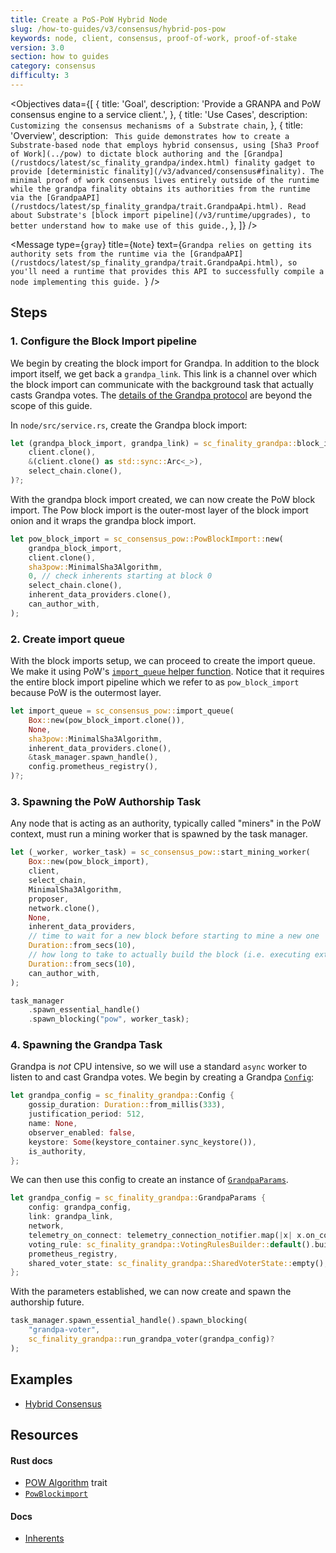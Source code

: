 ```yaml
---
title: Create a PoS-PoW Hybrid Node
slug: /how-to-guides/v3/consensus/hybrid-pos-pow
keywords: node, client, consensus, proof-of-work, proof-of-stake
version: 3.0
section: how to guides
category: consensus
difficulty: 3
---
```


<Objectives
  data={[
    {
      title: 'Goal',
      description: 'Provide a GRANPA and PoW consensus engine to a service client.',
    },
    {
      title: 'Use Cases',
      description: `Customizing the consensus mechanisms of a Substrate chain`,
    },
    {
      title: 'Overview',
      description: `
This guide demonstrates how to create a Substrate-based node that employs hybrid consensus, using
[Sha3 Proof of Work](../pow) to dictate block authoring and the
[Grandpa](/rustdocs/latest/sc_finality_grandpa/index.html) finality gadget to provide
[deterministic finality](/v3/advanced/consensus#finality). The minimal proof
of work consensus lives entirely outside of the runtime while the grandpa finality obtains its
authorities from the runtime via the
[GrandpaAPI](/rustdocs/latest/sp_finality_grandpa/trait.GrandpaApi.html). Read about Substrate's
[block import pipeline](/v3/runtime/upgrades), to better understand how to make use of this guide.`,
    },
  ]}
/>

<Message
  type={`gray`}
  title={`Note`}
  text={`Grandpa relies on getting its authority sets from the runtime via the
[GrandpaAPI](/rustdocs/latest/sp_finality_grandpa/trait.GrandpaApi.html), so you'll need a runtime
that provides this API to successfully compile a node implementing this guide. `}
/>

## Steps

### 1. Configure the Block Import pipeline

We begin by creating the block import for Grandpa. In addition to the block import itself, we get
back a `grandpa_link`. This link is a channel over which the block import can communicate with the
background task that actually casts Grandpa votes. The
[details of the Grandpa protocol](https://research.web3.foundation/en/latest/polkadot/finality.html)
are beyond the scope of this guide.

In `node/src/service.rs`, create the Grandpa block import:

```rust
let (grandpa_block_import, grandpa_link) = sc_finality_grandpa::block_import(
	client.clone(),
	&(client.clone() as std::sync::Arc<_>),
	select_chain.clone(),
)?;
```

With the grandpa block import created, we can now create the PoW block import. The Pow block import
is the outer-most layer of the block import onion and it wraps the grandpa block import.

```rust
let pow_block_import = sc_consensus_pow::PowBlockImport::new(
	grandpa_block_import,
	client.clone(),
	sha3pow::MinimalSha3Algorithm,
	0, // check inherents starting at block 0
	select_chain.clone(),
	inherent_data_providers.clone(),
	can_author_with,
);
```

### 2. Create import queue

With the block imports setup, we can proceed to create the import queue. We make it using PoW's
[`import_queue` helper function](/rustdocs/latest/sc_consensus_pow/fn.import_queue.html).
Notice that it requires the entire block import pipeline which we refer to as `pow_block_import`
because PoW is the outermost layer.

```rust
let import_queue = sc_consensus_pow::import_queue(
	Box::new(pow_block_import.clone()),
	None,
	sha3pow::MinimalSha3Algorithm,
	inherent_data_providers.clone(),
	&task_manager.spawn_handle(),
	config.prometheus_registry(),
)?;
```

### 3. Spawning the PoW Authorship Task

Any node that is acting as an authority, typically called "miners" in the PoW context, must run a
mining worker that is spawned by the task manager.

```rust
let (_worker, worker_task) = sc_consensus_pow::start_mining_worker(
	Box::new(pow_block_import),
	client,
	select_chain,
	MinimalSha3Algorithm,
	proposer,
	network.clone(),
	None,
	inherent_data_providers,
	// time to wait for a new block before starting to mine a new one
	Duration::from_secs(10),
	// how long to take to actually build the block (i.e. executing extrinsics)
	Duration::from_secs(10),
	can_author_with,
);

task_manager
	.spawn_essential_handle()
	.spawn_blocking("pow", worker_task);
```

### 4. Spawning the Grandpa Task

Grandpa is _not_ CPU intensive, so we will use a standard `async` worker to listen to and cast
Grandpa votes. We begin by creating a Grandpa
[`Config`](/rustdocs/latest/sc_finality_grandpa/struct.Config.html):

```rust
let grandpa_config = sc_finality_grandpa::Config {
	gossip_duration: Duration::from_millis(333),
	justification_period: 512,
	name: None,
	observer_enabled: false,
	keystore: Some(keystore_container.sync_keystore()),
	is_authority,
};
```

We can then use this config to create an instance of
[`GrandpaParams`](/rustdocs/latest/sc_finality_grandpa/struct.GrandpaParams.html).

```rust
let grandpa_config = sc_finality_grandpa::GrandpaParams {
	config: grandpa_config,
	link: grandpa_link,
	network,
	telemetry_on_connect: telemetry_connection_notifier.map(|x| x.on_connect_stream()),
	voting_rule: sc_finality_grandpa::VotingRulesBuilder::default().build(),
	prometheus_registry,
	shared_voter_state: sc_finality_grandpa::SharedVoterState::empty(),
};
```

With the parameters established, we can now create and spawn the authorship future.

```rust
task_manager.spawn_essential_handle().spawn_blocking(
	"grandpa-voter",
	sc_finality_grandpa::run_grandpa_voter(grandpa_config)?
);
```

## Examples

- [Hybrid Consensus](https://github.com/substrate-developer-hub/recipes/blob/master/nodes/hybrid-consensus/src/service.rs)

## Resources

#### Rust docs

- [POW Algorithm][pow-rustdocs] trait
- [`PowBlockimport`][powblockimport-rustdocs]

#### Docs

- [Inherents][inherents-kb]

[powblockimport-rustdocs]: /rustdocs/latest/sc_consensus_pow/struct.PowBlockImport.html
[powblockimport-new-rustdocs]: /rustdocs/latest/sc_consensus_pow/struct.PowBlockImport.html#method.new_full
[inherents-kb]: /v3/concepts/extrinsics/#inherents
[inherents-rustdocs]: /rustdocs/latest/sp_inherents/struct.InherentDataProviders.html
[pow-rustdocs]: /rustdocs/latest/sc_consensus_pow/trait.PowAlgorithm.html
